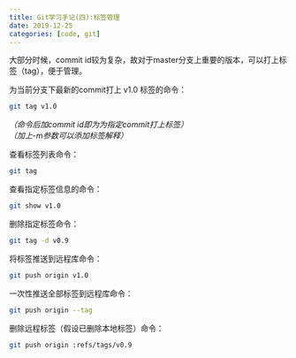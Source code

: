 ```yaml
---
title: Git学习手记(四):标签管理
date: 2019-12-25
categories: [code, git]
---
```



大部分时候，commit id较为复杂，故对于master分支上重要的版本，可以打上标签（tag），便于管理。

为当前分支下最新的commit打上 v1.0 标签的命令：
``` bash
git tag v1.0
```
*（命令后加commit id即为为指定commit打上标签）*\
*（加上-m参数可以添加标签解释）*

查看标签列表命令：
``` bash
git tag
```
查看指定标签信息的命令：
``` bash
git show v1.0
```
删除指定标签命令：
``` bash
git tag -d v0.9
```
将标签推送到远程库命令：
``` bash
git push origin v1.0
```
一次性推送全部标签到远程库命令：
``` bash
git push origin --tag
```
删除远程标签（假设已删除本地标签）命令：
``` bash
git push origin :refs/tags/v0.9
```